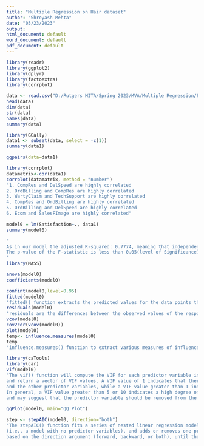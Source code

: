 ---
title: "Multiple Regression on Hair dataset"
author: "Shreyash Mehta"
date: "03/23/2023"
output:
html_document: default
word_document: default
pdf_document: default
---
  
```{r}

library(readr)
library(ggplot2)
library(dplyr)
library(factoextra)
library(corrplot)

data <- read.csv("D:/Rutgers MITA/Spring 2023/MVA/Multiple Regression/Factor-Hair-Revised.csv", header = TRUE, sep = ",")
head(data)
dim(data)
str(data)
names(data)
summary(data)

library(GGally)
data1 <- subset(data, select = -c(1))
summary(data1)

ggpairs(data=data1)

library(corrplot)
datamatrix<-cor(data1)
corrplot(datamatrix, method = "number")
"1. CompRes and DelSpeed are highly correlated
2. OrdBilling and CompRes are highly correlated
3. WartyClaim and TechSupport are highly correlated
4. CompRes and OrdBilling are highly correlated
5. OrdBilling and DelSpeed are highly correlated
6. Ecom and SalesFImage are highly correlated"

model0 = lm(Satisfaction~., data1)
summary(model0)

"
As in our model the adjusted R-squared: 0.7774, meaning that independent variables explain 78% of the variance of the dependent variable, only 3 variables are significant out of 11 independent variables.
The p-value of the F-statistic is less than 0.05(level of Significance), which means our model is significant. This means that, at least, one of the predictor variables is significantly related to the outcome variable.
"
library(MASS)

anova(model0)
coefficients(model0)

confint(model0,level=0.95)
fitted(model0) 
"fitted() function extracts the predicted values for the data points that were used to fit the model"
residuals(model0) 
"residuals are the differences between the observed values of the response variable and the predicted values"
vcov(model0)
cov2cor(vcov(model0))
plot(model0)
temp<- influence.measures(model0)
temp
"influence.measures() function to extract various measures of influence and leverage"

library(caTools)
library(car)
vif(model0)
"The vif() function will compute the VIF for each predictor variable in the model, 
and return a vector of VIF values. A VIF value of 1 indicates that there is no correlation between the predictor variable 
and the other predictor variables, while a VIF value greater than 1 indicates that there is some degree of correlation. 
In general, a VIF value greater than 5 or 10 indicates a high degree of correlation, 
and may suggest that the predictor variable should be removed from the model."

qqPlot(model0, main="QQ Plot")

step <- stepAIC(model0, direction="both")
"The stepAIC() function fits a series of nested linear regression models, starting with the null model
(i.e., a model with no predictor variables), and adds or removes one predictor variable at a time, 
based on the direction argument (forward, backward, or both), until the AIC criterion is minimized."

```

